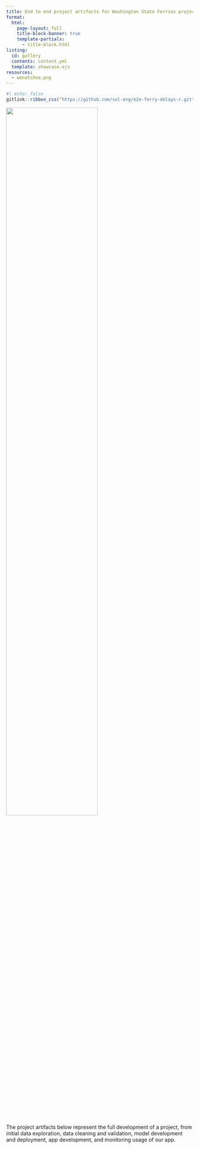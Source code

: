 ```yaml
---
title: End to end project artifacts for Washington State Ferries project
format: 
  html:
    page-layout: full
    title-block-banner: true
    template-partials: 
      - title-block.html
listing:
  id: gallery
  contents: content.yml
  template: showcase.ejs
resources:
  - wenatchee.png
---
```



```r
#| echo: false
gitlink::ribbon_css("https://github.com/sol-eng/e2e-ferry-delays-r.git", text="View on GitHub")
```


![](https://raw.githubusercontent.com/posit-conf-2024/ds-workflows-r/refs/heads/main/website/slides/slide_resources/ds-workflows-r-2024.jpg){width=70% fig-align="center"}

The project artifacts below represent the full development of a project, from initial data exploration, data cleaning and validation, model development and deployment, app development, and monitoring usage of our app. 



::: {#gallery}

:::

